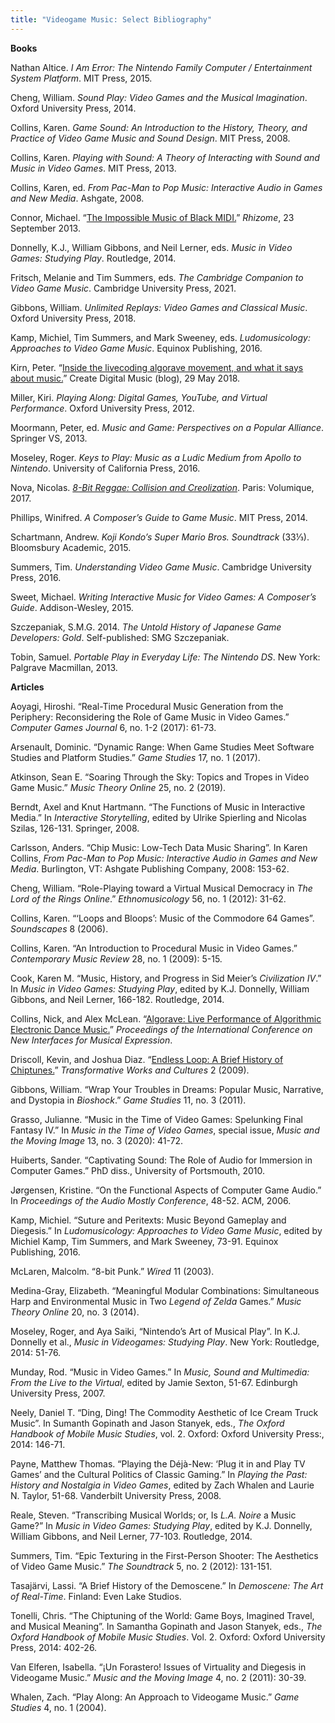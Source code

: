 ```yaml
---
title: "Videogame Music: Select Bibliography"
---
```


**Books**

Nathan Altice. *I Am Error: The Nintendo Family Computer / Entertainment System Platform*. MIT Press, 2015.

Cheng, William. *Sound Play: Video Games and the Musical Imagination*. Oxford University Press, 2014.

Collins, Karen. *Game Sound: An Introduction to the History, Theory, and Practice of Video Game Music and Sound Design*. MIT Press, 2008.

Collins, Karen. *Playing with Sound: A Theory of Interacting with Sound and Music in Video Games*. MIT Press, 2013.

Collins, Karen, ed. *From Pac-Man to Pop Music: Interactive Audio in Games and New Media*. Ashgate, 2008.

Connor, Michael. "[The Impossible Music of Black MIDI.](https://rhizome.org/editorial/2013/sep/23/impossible-music-black-midi/)" *Rhizome*, 23 September 2013.

Donnelly, K.J., William Gibbons, and Neil Lerner, eds. *Music in Video Games: Studying Play*. Routledge, 2014.

Fritsch, Melanie and Tim Summers, eds. *The Cambridge Companion to Video Game Music*. Cambridge University Press, 2021.

Gibbons, William. *Unlimited Replays: Video Games and Classical Music*. Oxford University Press, 2018.

Kamp, Michiel, Tim Summers, and Mark Sweeney, eds. *Ludomusicology: Approaches to Video Game Music*. Equinox Publishing, 2016.

Kirn, Peter. "[Inside the livecoding algorave movement, and what it says about music.](https://cdm.link/inside-the-livecoding-algorave-movement-and-what-it-says-about-music/)" Create Digital Music (blog), 29 May 2018.

Miller, Kiri. *Playing Along: Digital Games, YouTube, and Virtual Performance*. Oxford University Press, 2012.

Moormann, Peter, ed. *Music and Game: Perspectives on a Popular Alliance*. Springer VS, 2013.

Moseley, Roger. *Keys to Play: Music as a Ludic Medium from Apollo to Nintendo*. University of California Press, 2016.

Nova, Nicolas. [*8-Bit Reggae: Collision and Creolization*](https://volumique.com/shopv2/produit/8-bit-reggae-collision-and-creolization/). Paris: Volumique, 2017.

Phillips, Winifred. *A Composer's Guide to Game Music*. MIT Press, 2014.

Schartmann, Andrew. *Koji Kondo’s Super Mario Bros. Soundtrack* (33⅓). Bloomsbury Academic, 2015.

Summers, Tim. *Understanding Video Game Music*. Cambridge University Press, 2016.

Sweet, Michael. *Writing Interactive Music for Video Games: A Composer's Guide*. Addison-Wesley, 2015.

Szczepaniak, S.M.G. 2014. *The Untold History of Japanese Game Developers: Gold*. Self-published: SMG Szczepaniak.

Tobin, Samuel. *Portable Play in Everyday Life: The Nintendo DS*. New York: Palgrave Macmillan, 2013.

**Articles**

Aoyagi, Hiroshi. "Real-Time Procedural Music Generation from the Periphery: Reconsidering the Role of Game Music in Video Games." *Computer Games Journal* 6, no. 1-2 (2017): 61-73.

Arsenault, Dominic. "Dynamic Range: When Game Studies Meet Software Studies and Platform Studies." *Game Studies* 17, no. 1 (2017).

Atkinson, Sean E. "Soaring Through the Sky: Topics and Tropes in Video Game Music." *Music Theory Online* 25, no. 2 (2019).

Berndt, Axel and Knut Hartmann. "The Functions of Music in Interactive Media." In *Interactive Storytelling*, edited by Ulrike Spierling and Nicolas Szilas, 126-131. Springer, 2008.

Carlsson, Anders. “Chip Music: Low-Tech Data Music Sharing”. In Karen Collins, *From Pac-Man to Pop Music: Interactive Audio in Games and New Media*. Burlington, VT: Ashgate Publishing Company, 2008: 153-62.

Cheng, William. "Role-Playing toward a Virtual Musical Democracy in *The Lord of the Rings Online*." *Ethnomusicology* 56, no. 1 (2012): 31-62.

Collins, Karen. “‘Loops and Bloops’: Music of the Commodore 64 Games”. *Soundscapes* 8 (2006).

Collins, Karen. "An Introduction to Procedural Music in Video Games." *Contemporary Music Review* 28, no. 1 (2009): 5-15.

Cook, Karen M. "Music, History, and Progress in Sid Meier's *Civilization IV*." In *Music in Video Games: Studying Play*, edited by K.J. Donnelly, William Gibbons, and Neil Lerner, 166-182. Routledge, 2014.

Collins, Nick, and Alex McLean. "[Algorave: Live Performance of Algorithmic Electronic Dance Music.](https://zenodo.org/records/1178734)" *Proceedings of the International Conference on New Interfaces for Musical Expression*.

Driscoll, Kevin, and Joshua Diaz. “[Endless Loop: A Brief History of Chiptunes.](http://dx.doi.org/10.3983/twc.2009.0096)” *Transformative Works and Cultures* 2 (2009).

Gibbons, William. "Wrap Your Troubles in Dreams: Popular Music, Narrative, and Dystopia in *Bioshock*." *Game Studies* 11, no. 3 (2011).

Grasso, Julianne. "Music in the Time of Video Games: Spelunking Final Fantasy IV." In *Music in the Time of Video Games*, special issue, *Music and the Moving Image* 13, no. 3 (2020): 41-72.

Huiberts, Sander. "Captivating Sound: The Role of Audio for Immersion in Computer Games." PhD diss., University of Portsmouth, 2010.

Jørgensen, Kristine. "On the Functional Aspects of Computer Game Audio." In *Proceedings of the Audio Mostly Conference*, 48-52. ACM, 2006.

Kamp, Michiel. "Suture and Peritexts: Music Beyond Gameplay and Diegesis." In *Ludomusicology: Approaches to Video Game Music*, edited by Michiel Kamp, Tim Summers, and Mark Sweeney, 73-91. Equinox Publishing, 2016.

McLaren, Malcolm. “8-bit Punk.” *Wired* 11 (2003).

Medina-Gray, Elizabeth. "Meaningful Modular Combinations: Simultaneous Harp and Environmental Music in Two *Legend of Zelda* Games." *Music Theory Online* 20, no. 3 (2014).

Moseley, Roger, and Aya Saiki, “Nintendo’s Art of Musical Play”. In K.J. Donnelly et al., *Music in Videogames: Studying Play*. New York: Routledge, 2014: 51-76.

Munday, Rod. "Music in Video Games." In *Music, Sound and Multimedia: From the Live to the Virtual*, edited by Jamie Sexton, 51-67. Edinburgh University Press, 2007.

Neely, Daniel T. "Ding, Ding! The Commodity Aesthetic of Ice Cream Truck Music". In Sumanth Gopinath and Jason Stanyek, eds., *The Oxford Handbook of Mobile Music Studies*, vol. 2. Oxford: Oxford University Press:, 2014: 146-71.

Payne, Matthew Thomas. "Playing the Déjà-New: 'Plug it in and Play TV Games' and the Cultural Politics of Classic Gaming." In *Playing the Past: History and Nostalgia in Video Games*, edited by Zach Whalen and Laurie N. Taylor, 51-68. Vanderbilt University Press, 2008.

Reale, Steven. "Transcribing Musical Worlds; or, Is *L.A. Noire* a Music Game?" In *Music in Video Games: Studying Play*, edited by K.J. Donnelly, William Gibbons, and Neil Lerner, 77-103. Routledge, 2014.

Summers, Tim. "Epic Texturing in the First-Person Shooter: The Aesthetics of Video Game Music." *The Soundtrack* 5, no. 2 (2012): 131-151.

Tasajärvi, Lassi. “A Brief History of the Demoscene.” In *Demoscene: The Art of Real-Time*. Finland: Even Lake Studios.

Tonelli, Chris. “The Chiptuning of the World: Game Boys, Imagined Travel, and Musical Meaning”. In Samantha Gopinath and Jason Stanyek, eds., *The Oxford Handbook of Mobile Music Studies*. Vol. 2. Oxford: Oxford University Press, 2014: 402-26.

Van Elferen, Isabella. "¡Un Forastero! Issues of Virtuality and Diegesis in Videogame Music." *Music and the Moving Image* 4, no. 2 (2011): 30-39.

Whalen, Zach. "Play Along: An Approach to Videogame Music." *Game Studies* 4, no. 1 (2004).
